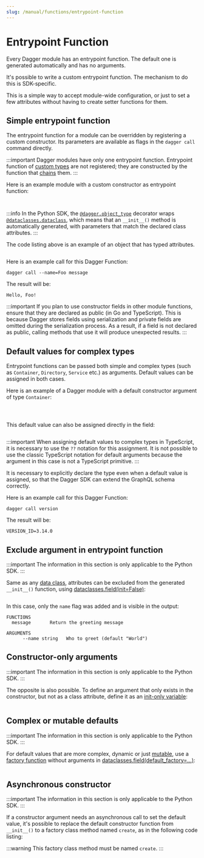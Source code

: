 ```yaml
---
slug: /manual/functions/entrypoint-function
---
```


# Entrypoint Function

Every Dagger module has an entrypoint function. The default one is generated automatically and has no arguments.

It's possible to write a custom entrypoint function. The mechanism to do this is SDK-specific.

This is a simple way to accept module-wide configuration, or just to set a few attributes without having to create setter functions for them.

## Simple entrypoint function

The entrypoint function for a module can be overridden by registering a custom constructor. Its parameters are available as flags in the `dagger call` command directly.

:::important
Dagger modules have only one entrypoint function. Entrypoint function of [custom types](./custom-types.mdx) are not registered; they are constructed by the function that [chains](./chaining.mdx) them.
:::

Here is an example module with a custom constructor as entrypoint function:

<Tabs groupId="language">
<TabItem value="Go">

```go file=./snippets/entrypoint/go/simple/main.go
```

</TabItem>
<TabItem value="Python">

```python file=./snippets/entrypoint/python/simple/main.py
```

:::info
In the Python SDK, the [`@dagger.object_type`](https://dagger-io.readthedocs.io/en/latest/module.html#dagger.object_type) decorator wraps [`@dataclasses.dataclass`](https://docs.python.org/3/library/dataclasses.html), which means that an `__init__()` method is automatically generated, with parameters that match the declared class attributes.
:::

The code listing above is an example of an object that has typed attributes.

</TabItem>
<TabItem value="TypeScript">

```typescript file=./snippets/entrypoint/typescript/simple/index.ts
```

</TabItem>
</Tabs>

Here is an example call for this Dagger Function:

```shell
dagger call --name=Foo message
```

The result will be:

```shell
Hello, Foo!
```

:::important
If you plan to use constructor fields in other module functions, ensure that they are declared as public (in Go and TypeScript). This is because Dagger stores fields using serialization and private fields are omitted during the serialization process. As a result, if a field is not declared as public, calling methods that use it will produce unexpected results.
:::

## Default values for complex types

Entrypoint functions can be passed both simple and complex types (such as `Container`, `Directory`, `Service` etc.) as arguments. Default values can be assigned in both cases.

Here is an example of a Dagger module with a default constructor argument of type `Container`:

<Tabs groupId="language">
<TabItem value="Go">

```go file=./snippets/entrypoint/go/default-object/main.go
```

</TabItem>
<TabItem value="Python">

```python file=./snippets/entrypoint/python/default-object/main.py
```

</TabItem>
<TabItem value="TypeScript">

```typescript file=./snippets/entrypoint/typescript/default-object/index.ts
```

This default value can also be assigned directly in the field:

```typescript file=./snippets/entrypoint/typescript/default-object-in-field/index.ts
```

:::important
When assigning default values to complex types in TypeScript, it is necessary to use the `??` notation for this assignment. It is not possible to use the classic TypeScript notation for default arguments because the argument in this case is not a TypeScript primitive.
:::

</TabItem>
</Tabs>

It is necessary to explicitly declare the type even when a default value is assigned, so that the Dagger SDK can extend the GraphQL schema correctly.

Here is an example call for this Dagger Function:

```shell
dagger call version
```

The result will be:

```shell
VERSION_ID=3.14.0
```

## Exclude argument in entrypoint function

:::important
The information in this section is only applicable to the Python SDK.
:::

Same as any [data class](https://docs.python.org/3/library/dataclasses.html), attributes can be excluded from the
generated `__init__()` function, using [dataclasses.field(init=False)](https://docs.python.org/3/library/dataclasses.html#dataclasses.field):

```python file=./snippets/entrypoint/python/exclude/main.py
```

In this case, only the `name` flag was added and is visible in the output:

```shell
FUNCTIONS
  message       Return the greeting message

ARGUMENTS
      --name string   Who to greet (default "World")
```

## Constructor-only arguments

:::important
The information in this section is only applicable to the Python SDK.
:::

The opposite is also possible. To define an argument that only exists in
the constructor, but not as a class attribute, define it as an
[init-only variable](https://docs.python.org/3/library/dataclasses.html#init-only-variables):

```python file=./snippets/entrypoint/python/initvar/main.py
```

## Complex or mutable defaults

:::important
The information in this section is only applicable to the Python SDK.
:::

For default values that are more complex, dynamic or just [mutable](https://docs.python.org/3/library/dataclasses.html#mutable-default-values),
use a [factory function](https://docs.python.org/3/library/dataclasses.html#default-factory-functions) without arguments in
[dataclasses.field(default_factory=...)](https://docs.python.org/3/library/dataclasses.html#dataclasses.field):

```python file=./snippets/entrypoint/python/factory/main.py
```

## Asynchronous constructor

:::important
The information in this section is only applicable to the Python SDK.
:::

If a constructor argument needs an asynchronous call to set the default value, it's
possible to replace the default constructor function from `__init__()` to
a factory class method named `create`, as in the following code listing:

:::warning
This factory class method must be named `create`.
:::

```python file=./snippets/entrypoint/python/async/main.py
```

